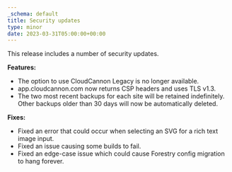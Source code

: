 ```yaml
---
_schema: default
title: Security updates
type: minor
date: 2023-03-31T05:00:00+00:00
---
```

This release includes a number of security updates.

**Features:**

* The option to use CloudCannon Legacy is no longer available.
* app.cloudcannon.com now returns CSP headers and uses TLS v1.3.
* The two most recent backups for each site will be retained indefinitely. Other backups older than 30 days will now be automatically deleted.

**Fixes:**

* Fixed an error that could occur when selecting an SVG for a rich text image input.
* Fixed an issue causing some builds to fail.
* Fixed an edge-case issue which could cause Forestry config migration to hang forever.